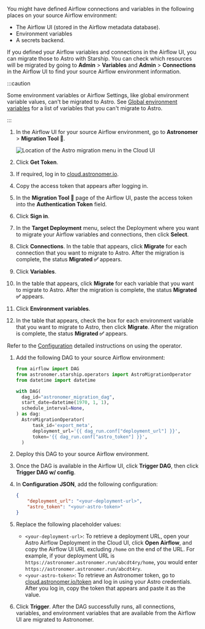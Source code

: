 
You might have defined Airflow connections and variables in the following places on your source Airflow environment:

- The Airflow UI (stored in the Airflow metadata database).
- Environment variables
- A secrets backend.

If you defined your Airflow variables and connections in the Airflow UI, you can migrate those to Astro with Starship. You can check which resources will be migrated by going to **Admin** > **Variables** and **Admin** > **Connections** in the Airflow UI to find your source Airflow environment information.

:::caution

Some environment variables or Airflow Settings, like global environment variable values, can't be migrated to Astro. See [Global environment variables](https://docs.astronomer.io/astro/platform-variables) for a list of variables that you can't migrate to Astro.

:::

<Tabs>
<TabItem value="plugin" label="Starship Plugin" default>

1. In the Airflow UI for your source Airflow environment, go to **Astronomer** > **Migration Tool 🚀**.

    ![Location of the Astro migration menu in the Cloud UI](/img/docs/migration-menu.png)

2. Click **Get Token**.
3. If required, log in to [cloud.astronomer.io](https://cloud.astronomer.io).
4. Copy the access token that appears after logging in. 
5. In the **Migration Tool 🚀** page of the Airflow UI, paste the access token into the **Authentication Token** field.
6. Click **Sign in**.
7. In the **Target Deployment** menu, select the Deployment where you want to migrate your Airflow variables and connections, then click **Select**.
8. Click **Connections**. In the table that appears, click **Migrate** for each connection that you want to migrate to Astro. After the migration is complete, the status **Migrated ✅** appears.
9. Click **Variables**.
10. In the table that appears, click **Migrate** for each variable that you want to migrate to Astro. After the migration is complete, the status **Migrated ✅** appears.
11. Click **Environment variables**.
12. In the table that appears, check the box for each environment variable that you want to migrate to Astro, then click **Migrate**. After the migration is complete, the status **Migrated ✅** appears.

</TabItem>
<TabItem value="operator" label="Starship operator">

Refer to the [Configuration](https://github.com/astronomer/starship/tree/master/astronomer-starship-provider#configuration) detailed instructions on using the operator.

1. Add the following DAG to your source Airflow environment:

    ```python
    from airflow import DAG
    from astronomer.starship.operators import AstroMigrationOperator
    from datetime import datetime

    with DAG(
      dag_id="astronomer_migration_dag",
      start_date=datetime(1970, 1, 1),
      schedule_interval=None,
    ) as dag:
      AstroMigrationOperator(
          task_id='export_meta',
          deployment_url='{{ dag_run.conf["deployment_url"] }}',
          token='{{ dag_run.conf["astro_token"] }}',
      )
    ```
2. Deploy this DAG to your source Airflow environment.
3. Once the DAG is available in the Airflow UI, click **Trigger DAG**, then click **Trigger DAG w/ config**. 
4. In **Configuration JSON**, add the following configuration:

    ```json
    {
        "deployment_url": "<your-deployment-url>",
        "astro_token": "<your-astro-token>"
    }
    ```

5. Replace the following placeholder values:

    - `<your-deployment-url>`: To retrieve a deployment URL, open your Astro Airflow Deployment in the Cloud UI, click **Open Airflow**, and copy the Airflow UI URL excluding `/home` on the end of the URL. For example, if your deployment URL is `https://astronomer.astronomer.run/abcdt4ry/home`, you would enter `https://astronomer.astronomer.run/abcdt4ry`.
    - `<your-astro-token>`: To retrieve an Astronomer token, go to [cloud.astronomer.io/token](https://cloud.astronomer.io/token) and log in using your Astro credentials. After you log in, copy the token that appears and paste it as the value.

6. Click **Trigger**. After the DAG successfully runs, all connections, variables, and environment variables that are available from the Airflow UI are migrated to Astronomer.

</TabItem>
</Tabs>
